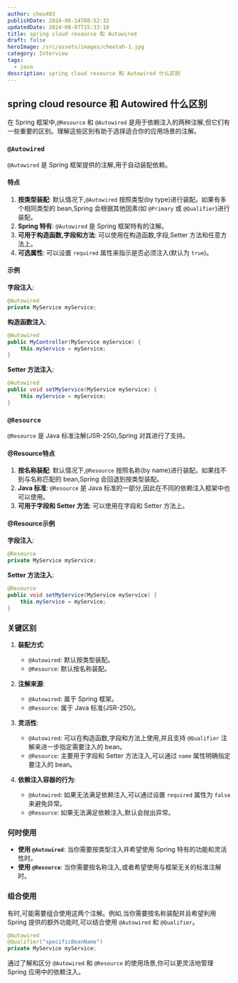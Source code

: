 ```yaml
---
author: chou403
publishDate: 2024-06-14T08:52:32
updatedDate: 2024-08-07T15:33:10
title: spring cloud resource 和 Autowired
draft: false
heroImage: /src/assets/images/cheetah-1.jpg
category: Interview
tags:
  - java
description: spring cloud resource 和 Autowired 什么区别
---
```


## spring cloud resource 和 Autowired 什么区别

在 Spring 框架中,`@Resource` 和 `@Autowired` 是用于依赖注入的两种注解,但它们有一些重要的区别。理解这些区别有助于选择适合你的应用场景的注解。

### `@Autowired`

`@Autowired` 是 Spring 框架提供的注解,用于自动装配依赖。

#### 特点

1. **按类型装配**: 默认情况下,`@Autowired` 按照类型(by type)进行装配。如果有多个相同类型的 bean,Spring 会根据其他因素(如 `@Primary` 或 `@Qualifier`)进行装配。
2. **Spring 特有**: `@Autowired` 是 Spring 框架特有的注解。
3. **可用于构造函数,字段和方法**: 可以使用在构造函数,字段,Setter 方法和任意方法上。
4. **可选属性**: 可以设置 `required` 属性来指示是否必须注入(默认为 `true`)。

#### 示例

**字段注入**:

```java
@Autowired
private MyService myService;
```

**构造函数注入**:

```java
@Autowired
public MyController(MyService myService) {
    this.myService = myService;
}
```

**Setter 方法注入**:

```java
@Autowired
public void setMyService(MyService myService) {
    this.myService = myService;
}
```

### `@Resource`

`@Resource` 是 Java 标准注解(JSR-250),Spring 对其进行了支持。

#### @Resource特点

1. **按名称装配**: 默认情况下,`@Resource` 按照名称(by name)进行装配。如果找不到与名称匹配的 bean,Spring 会回退到按类型装配。
2. **Java 标准**: `@Resource` 是 Java 标准的一部分,因此在不同的依赖注入框架中也可以使用。
3. **可用于字段和 Setter 方法**: 可以使用在字段和 Setter 方法上。

#### @Resource示例

**字段注入**:

```java
@Resource
private MyService myService;
```

**Setter 方法注入**:

```java
@Resource
public void setMyService(MyService myService) {
    this.myService = myService;
}
```

### 关键区别

1. **装配方式**:

   - `@Autowired`: 默认按类型装配。
   - `@Resource`: 默认按名称装配。

2. **注解来源**:

   - `@Autowired`: 属于 Spring 框架。
   - `@Resource`: 属于 Java 标准(JSR-250)。

3. **灵活性**:

   - `@Autowired`: 可以在构造函数,字段和方法上使用,并且支持 `@Qualifier` 注解来进一步指定需要注入的 bean。
   - `@Resource`: 主要用于字段和 Setter 方法注入,可以通过 `name` 属性明确指定要注入的 bean。

4. **依赖注入容器的行为**:
   - `@Autowired`: 如果无法满足依赖注入,可以通过设置 `required` 属性为 `false` 来避免异常。
   - `@Resource`: 如果无法满足依赖注入,默认会抛出异常。

### 何时使用

- **使用 `@Autowired`**: 当你需要按类型注入并希望使用 Spring 特有的功能和灵活性时。
- **使用 `@Resource`**: 当你需要按名称注入,或者希望使用与框架无关的标准注解时。

### 组合使用

有时,可能需要组合使用这两个注解。例如,当你需要按名称装配并且希望利用 Spring 提供的额外功能时,可以结合使用 `@Autowired` 和 `@Qualifier`。

```java
@Autowired
@Qualifier("specificBeanName")
private MyService myService;
```

通过了解和区分 `@Autowired` 和 `@Resource` 的使用场景,你可以更灵活地管理 Spring 应用中的依赖注入。
